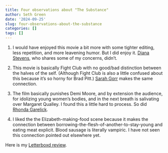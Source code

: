 ```yaml
---
title: Four observations about "The Substance"
author: Seth Green
date: '2024-09-25'
slug: four-observations-about-the-substance
categories: []
tags: []
---
```


1.  I would have enjoyed this movie a bit more with some tighter editing, less repetition, and more leavening humor. But I did enjoy it. [Diana Stevens](https://slate.com/culture/2024/09/the-substance-demi-moore-movie-margaret-qualley.html), who shares some of my concerns, didn't.

2.  This movie is basically Fight Club with no good/bad distinction between the halves of the self. (Although Fight Club is also a little confused about this because it's so horny for Brad Pitt.) [Sarah Gorr](https://thespool.net/reviews/movies/film-review-the-substance-2024-mubi-demi-moore-margaret-qualley/) makes the same connection.

3.  The film basically punishes Demi Moore, and by extension the audience, for idolizing young women's bodies, and in the next breath is salivating over Margaret Qualley. I found this a little hard to process. So did [Rhonda Garelick](https://www.nytimes.com/2024/09/23/style/getting-old-never-looked-so-ugly.html).

4.  I liked the the Elizabeth-making-food scene because it makes the connection between borrowing-the-flesh-of-another-to-stay-young and eating meat explicit. Blood sausage is literally vampiric. I have not seen this connection pointed out elsewhere yet.

Here is my [Letterboxd review](https://letterboxd.com/setgree/film/the-substance/).
